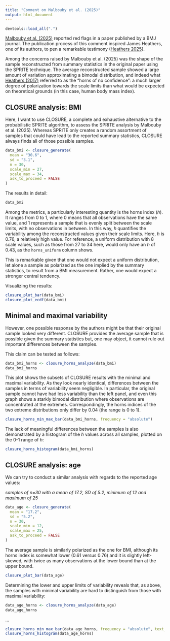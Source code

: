 ```yaml
---
title: "Comment on Malbouby et al. (2025)"
output: html_document
---
```


```r
devtools::load_all(".")
```

[Malbouby et al. (2025)](https://nutrition.bmj.com/content/8/1/356) reported red flags in a paper published by a BMJ journal. The publication process of this comment inspired James Heathers, one of its authors, to pen a remarkable testimony ([Heathers 2025](https://jamesclaims.substack.com/p/research-integrity-is-a-clown-car?r=6xosj&utm_campaign=post&utm_medium=web&triedRedirect=true)).

Among the concerns raised by Malbouby et al. (2025) was the shape of the sample reconstructed from summary statistics in the original paper using the SPRITE technique. The average reconstructed sample showed a large amount of variation approximating a bimodal distribution, and indeed what [Heathers (2017)](https://jamesheathers.medium.com/sprite-case-study-3-soup-is-good-albeit-extremely-confusing-food-96ea526c488d) referred to as the "horns of no confidence": a much larger degree of polarization towards the scale limits than what would be expected on theoretical grounds (in this case, human body mass index).

## CLOSURE analysis: BMI

Here, I want to use CLOSURE, a complete and exhaustive alternative to the probabilistic SPRITE algorithm, to assess the SPRITE analysis by Malbouby et al. (2025). Whereas SPRITE only creates a random assortment of samples that could have lead to the reported summary statistics, CLOSURE always finds all of those possible samples.

```r
data_bmi <- closure_generate(
  mean = "30.6",
  sd = "3.1",
  n = 30,
  scale_min = 27,
  scale_max = 34,
  ask_to_proceed = FALSE
)
```

The results in detail:

```r
data_bmi
```

Among the metrics, a particularly interesting quantity is the horns index ($h$). It ranges from 0 to 1, where 0 means that all observations have the same value, and 1 represents a sample that is evenly split between the scale limits, with no observations in between. In this way, $h$ quantifies the variability among the reconstructed values given their scale limits. Here, $h$ is 0.76, a relatively high value. For reference, a uniform distribution with 8 scale values, such as those from 27 to 34 here, would only have an $h$ of 0.43, as the `horns_uniform` column shows.

This is remarkable given that one would not expect a uniform distribution, let alone a sample as polarized as the one implied by the summary statistics, to result from a BMI measurement. Rather, one would expect a stronger central tendency.

Visualizing the results:

```r
closure_plot_bar(data_bmi)
closure_plot_ecdf(data_bmi)
```

## Minimal and maximal variability

However, one possible response by the authors might be that their original sample looked very different. CLOSURE provides the average sample that is possible given the summary statistics but, one may object, it cannot rule out important differences between the samples.

This claim can be tested as follows:

```r
data_bmi_horns <- closure_horns_analyze(data_bmi)
data_bmi_horns
```

This plot shows the subsets of CLOSURE results with the minimal and maximal variability. As they look nearly identical, differences between the samples in terms of variability seem negligible. In particular, the original sample cannot have had less variability than the left panel, and even this graph shows a starkly bimodal distribution where observations are concentrated at the extremes. Correspondingly, the horns indices of the two extreme distributions only differ by 0.04 (the range is 0 to 1).

```r
closure_horns_min_max_bar(data_bmi_horns, frequency = "absolute")
```

The lack of meaningful differences between the samples is also demonstrated by a histogram of the $h$ values across all samples, plotted on the 0-1 range of $h$:

```r
closure_horns_histogram(data_bmi_horns)
```

## CLOSURE analysis: age

We can try to conduct a similar analysis with regards to the reported age values:

*samples of n=30 with a mean of 17.2, SD of 5.2, minimum of 12 and maximum of 25*

```r
data_age <- closure_generate(
  mean = "17.2",
  sd = "5.2",
  n = 30,
  scale_min = 12,
  scale_max = 25,
  ask_to_proceed = FALSE
)
```

The average sample is similarly polarized as the one for BMI, although its horns index is somewhat lower (0.61 versus 0.76) and it is slightly left-skewed, with twice as many observations at the lower bound than at the upper bound.

```r
closure_plot_bar(data_age)
```

Determining the lower and upper limits of variability reveals that, as above, the samples with minimal variability are hard to distinguish from those with maximal variability:

```r
data_age_horns <- closure_horns_analyze(data_age)
data_age_horns
```

...

```r
closure_horns_min_max_bar(data_age_horns, frequency = "absolute", text_size = 10)
closure_horns_histogram(data_age_horns)
```

